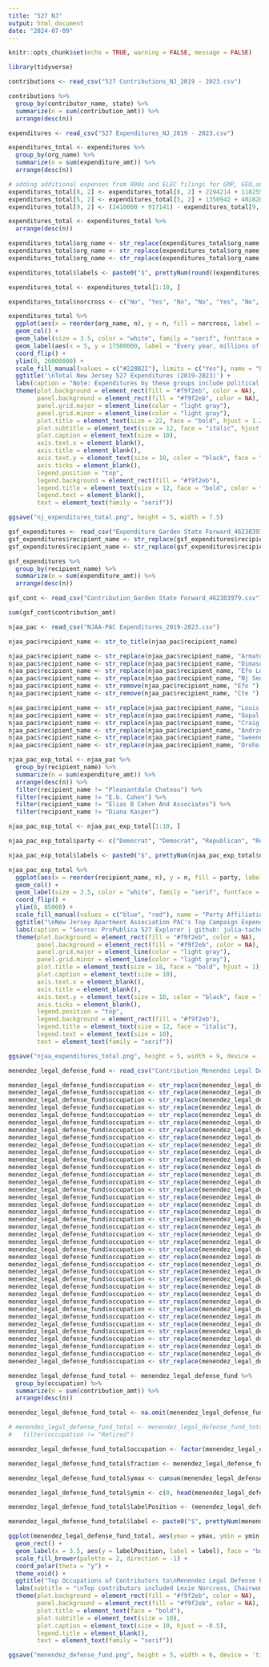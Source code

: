 ---
title: "527 NJ"
output: html_document
date: "2024-07-09"
---

```{r setup, include=FALSE}
knitr::opts_chunk$set(echo = TRUE, warning = FALSE, message = FALSE)
```

```{r load packages}
library(tidyverse)
```

```{r contributions}

contributions <- read_csv("527 Contributions_NJ_2019 - 2023.csv")

contributions %>%
  group_by(contributor_name, state) %>%
  summarize(n = sum(contribution_amt)) %>%
  arrange(desc(n))

```

```{r expenditures}

expenditures <- read_csv("527 Expenditures_NJ_2019 - 2023.csv")

expenditures_total <- expenditures %>%
  group_by(org_name) %>%
  summarize(n = sum(expenditure_amt)) %>%
  arrange(desc(n))

# adding additional expenses from 990s and ELEC filings for GMP, GEO,and SFF
expenditures_total[8, 2] <- expenditures_total[8, 2] + 2294214 + 1182550.73 + 769859.67 + 6121.35 + 61093.12
expenditures_total[5, 2] <- expenditures_total[5, 2] + 1350942 + 402828 + 1169901.81
expenditures_total[9, 2] <- (2410000 + 917141) - expenditures_total[9, 2]

expenditures_total <- expenditures_total %>%
  arrange(desc(n))

expenditures_total$org_name <- str_replace(expenditures_total$org_name, "MONDAY MORNING NEW JERSEY", "Monday Morning New Jersey")
expenditures_total$org_name <- str_replace(expenditures_total$org_name, "Stronger Fairer Forward PAC Inc.", "Stronger Fairer Forward PAC, Inc.")
expenditures_total$org_name <- str_replace(expenditures_total$org_name, "Garden State Success Inc.", "Garden State Success, Inc.")

expenditures_total$labels <- paste0("$", prettyNum(round((expenditures_total$n/1000000), 2)), "m")

expenditures_total <- expenditures_total[1:10, ]

expenditures_total$norcross <- c("No", "Yes", "No", "No", "Yes", "No", "Yes", "No", "No", "No")

expenditures_total %>%
  ggplot(aes(x = reorder(org_name, n), y = n, fill = norcross, label = labels)) +
  geom_col() +
  geom_label(size = 3.5, color = "white", family = "serif", fontface = "bold", show.legend = FALSE) +
  geom_label(aes(x = 5, y = 17500000, label = "Every year, millions of dollars\nflow through 527s, political\norganizations unregulated by\nthe Federal Election Commission."), size = 5, family = "serif", color = "white", fontface = "bold", fill = "#228B22", show.legend = FALSE) +
  coord_flip() +
  ylim(0, 26000000) +
  scale_fill_manual(values = c("#228B22"), limits = c("Yes"), name = "Organization with Direct Link to Norcross Family") +
  ggtitle('\nTotal New Jersey 527 Expenditures (2019-2023)') +
  labs(caption = "Note: Expenditures by these groups include political contributions, media, operating costs, and other expenses.\nSource: ProPublica 527 Explorer | github: julia-tache") +
  theme(plot.background = element_rect(fill = "#f9f2eb", color = NA),
        panel.background = element_rect(fill = "#f9f2eb", color = NA),
        panel.grid.major = element_line(color = "light gray"),
        panel.grid.minor = element_line(color = "light gray"),
        plot.title = element_text(size = 22, face = "bold", hjust = 1.2),
        plot.subtitle = element_text(size = 12, face = "italic", hjust = -0.1),
        plot.caption = element_text(size = 10),
        axis.text.x = element_blank(),
        axis.title = element_blank(),
        axis.text.y = element_text(size = 10, color = "black", face = "bold", hjust = 1),
        axis.ticks = element_blank(),
        legend.position = "top",
        legend.background = element_rect(fill = "#f9f2eb"),
        legend.title = element_text(size = 12, face = "bold", color = "black"),
        legend.text = element_blank(),
        text = element_text(family = "serif"))

ggsave("nj_expenditures_total.png", height = 5, width = 7.5)

```

```{r Garden State Forward}

gsf_expenditures <- read_csv("Expenditure_Garden State Forward_462383979.csv")
gsf_expenditures$recipient_name <- str_replace(gsf_expenditures$recipient_name, "New Direction NJ", "New Direction New Jersey")
gsf_expenditures$recipient_name <- str_replace(gsf_expenditures$recipient_name, "New Jersey United", "NJ United")

gsf_expenditures %>%
  group_by(recipient_name) %>%
  summarize(n = sum(expenditure_amt)) %>%
  arrange(desc(n))

gsf_cont <- read_csv("Contribution_Garden State Forward_462383979.csv")

sum(gsf_cont$contribution_amt)

```


```{r NJAA PAC - Expenditures}

njaa_pac <- read_csv("NJAA-PAC Expenditures_2019-2023.csv")

njaa_pac$recipient_name <- str_to_title(njaa_pac$recipient_name)

njaa_pac$recipient_name <- str_replace(njaa_pac$recipient_name, "Armato For For Assembly", "Armato For Assembly")
njaa_pac$recipient_name <- str_replace(njaa_pac$recipient_name, "Dimaso For Assembly", "Dimaio For Assembly")
njaa_pac$recipient_name <- str_replace(njaa_pac$recipient_name, "Efo Louis D Greenwald For Assembly", "Efo Louis Greenwald For Assembly")
njaa_pac$recipient_name <- str_replace(njaa_pac$recipient_name, "Nj Senate Democratic Majority", "Senate Democratic Majority")
njaa_pac$recipient_name <- str_remove(njaa_pac$recipient_name, "Efo ")
njaa_pac$recipient_name <- str_remove(njaa_pac$recipient_name, "Cte ")

njaa_pac$recipient_name <- str_replace(njaa_pac$recipient_name, "Louis Greenwald For Assembly", "Louis Greenwald for Assembly")
njaa_pac$recipient_name <- str_replace(njaa_pac$recipient_name, "Gopal For Senate", "Vin Gopal for Senate")
njaa_pac$recipient_name <- str_replace(njaa_pac$recipient_name, "Craig J Coughlin For Assembly", "Craig J. Coughlin for Assembly")
njaa_pac$recipient_name <- str_replace(njaa_pac$recipient_name, "Andrzejczak Land And Milam For The First Dist.", "Andrzejczak, Land,\nand Milam for District 1")
njaa_pac$recipient_name <- str_replace(njaa_pac$recipient_name, "Sweeney Burzichelli And Taliaferro", "Sweeney, Burzichelli,\nand Taliaferro for District 3")
njaa_pac$recipient_name <- str_replace(njaa_pac$recipient_name, "Oroho For Senate", "Steven Oroho for Senate")

njaa_pac_exp_total <- njaa_pac %>%
  group_by(recipient_name) %>%
  summarize(n = sum(expenditure_amt)) %>%
  arrange(desc(n)) %>%
  filter(recipient_name != "Pleasantdale Chateau") %>%
  filter(recipient_name != "E.b. Cohen") %>%
  filter(recipient_name != "Elias B Cohen And Associates") %>%
  filter(recipient_name != "Diana Kasper")

njaa_pac_exp_total <- njaa_pac_exp_total[1:10, ]

njaa_pac_exp_total$party <- c("Democrat", "Democrat", "Republican", "Republican", "Democrat", "Democrat", "Democrat", "Democrat", "Democrat", "Republican")

njaa_pac_exp_total$labels <- paste0("$", prettyNum(njaa_pac_exp_total$n, big.mark = ","))

njaa_pac_exp_total %>%
  ggplot(aes(x = reorder(recipient_name, n), y = n, fill = party, label = labels)) +
  geom_col() +
  geom_label(size = 3.5, color = "white", family = "serif", fontface = "bold", show.legend = FALSE) +
  coord_flip() +
  ylim(0, 85000) +
  scale_fill_manual(values = c("blue", "red"), name = "Party Affiliation") +
  ggtitle("\nNew Jersey Apartment Association PAC's Top Campaign Expenditures (2019-2023)") +
  labs(caption = "Source: ProPublica 527 Explorer | github: julia-tache") +
  theme(plot.background = element_rect(fill = "#f9f2eb", color = NA),
        panel.background = element_rect(fill = "#f9f2eb", color = NA),
        panel.grid.major = element_line(color = "light gray"),
        panel.grid.minor = element_line(color = "light gray"),
        plot.title = element_text(size = 18, face = "bold", hjust = 1),
        plot.caption = element_text(size = 10),
        axis.text.x = element_blank(),
        axis.title = element_blank(),
        axis.text.y = element_text(size = 10, color = "black", face = "bold", hjust = 1),
        axis.ticks = element_blank(),
        legend.position = "top",
        legend.background = element_rect(fill = "#f9f2eb"),
        legend.title = element_text(size = 12, face = "italic"),
        legend.text = element_text(size = 10),
        text = element_text(family = "serif"))

ggsave("njaa_expenditures_total.png", height = 5, width = 9, device = 'tiff', dpi = 200)

```

```{r Menendez - Contributions}

menendez_legal_defense_fund <- read_csv("Contribution_Menendez Legal Defense Fund_932380626.csv")

menendez_legal_defense_fund$occupation <- str_replace(menendez_legal_defense_fund$occupation, "President   CEO", "Executive")
menendez_legal_defense_fund$occupation <- str_replace(menendez_legal_defense_fund$occupation, "Executive Chairman", "Executive")
menendez_legal_defense_fund$occupation <- str_replace(menendez_legal_defense_fund$occupation, "Chairman", "Executive")
menendez_legal_defense_fund$occupation <- str_replace(menendez_legal_defense_fund$occupation, "Chairwoman", "Executive")
menendez_legal_defense_fund$occupation <- str_replace(menendez_legal_defense_fund$occupation, "Financial Operating Executive", "Executive")
menendez_legal_defense_fund$occupation <- str_replace(menendez_legal_defense_fund$occupation, "Insurance Executive", "Executive")
menendez_legal_defense_fund$occupation <- str_replace(menendez_legal_defense_fund$occupation, "VP Marketing Sales", "Executive")
menendez_legal_defense_fund$occupation <- str_replace(menendez_legal_defense_fund$occupation, "President Executive", "Executive")
menendez_legal_defense_fund$occupation <- str_replace(menendez_legal_defense_fund$occupation, "CEO", "Executive")
menendez_legal_defense_fund$occupation <- str_replace(menendez_legal_defense_fund$occupation, "President", "Executive")
menendez_legal_defense_fund$occupation <- str_replace(menendez_legal_defense_fund$occupation, "Owner", "Business Owner")
menendez_legal_defense_fund$occupation <- str_replace(menendez_legal_defense_fund$occupation, "Business Business Owner", "Business Owner")
menendez_legal_defense_fund$occupation <- str_replace(menendez_legal_defense_fund$occupation, "lawyer", "Attorney")
menendez_legal_defense_fund$occupation <- str_replace(menendez_legal_defense_fund$occupation, "retired", "Retired")
menendez_legal_defense_fund$occupation <- str_replace(menendez_legal_defense_fund$occupation, "Realtor", "Real Estate")
menendez_legal_defense_fund$occupation <- str_replace(menendez_legal_defense_fund$occupation, "Real Estate Developer", "Real Estate")
menendez_legal_defense_fund$occupation <- str_replace(menendez_legal_defense_fund$occupation, "Developer", "Real Estate")
menendez_legal_defense_fund$occupation <- str_replace(menendez_legal_defense_fund$occupation, "Executive Manager", "Executive")
menendez_legal_defense_fund$occupation <- str_replace(menendez_legal_defense_fund$occupation, "IT Administrator", "IT/Engin.eer")
menendez_legal_defense_fund$occupation <- str_replace(menendez_legal_defense_fund$occupation, "civil Engineer", "IT/Engin.eer")
menendez_legal_defense_fund$occupation <- str_replace(menendez_legal_defense_fund$occupation, "Physician", "Physician/Nurse/Medical")
menendez_legal_defense_fund$occupation <- str_replace(menendez_legal_defense_fund$occupation, "Registered Nurse", "Physician/Nurse/Medical")
menendez_legal_defense_fund$occupation <- str_replace(menendez_legal_defense_fund$occupation, "Medical doctor", "Physician/Nurse/Medical")
menendez_legal_defense_fund$occupation <- str_replace(menendez_legal_defense_fund$occupation, "VP Marketing   Sales", "Executive")
menendez_legal_defense_fund$occupation <- str_replace(menendez_legal_defense_fund$occupation, "Cyber", "IT/Engin.eer")
menendez_legal_defense_fund$occupation <- str_replace(menendez_legal_defense_fund$occupation, "Executive Supervisor", "Executive")
menendez_legal_defense_fund$occupation <- str_replace(menendez_legal_defense_fund$occupation, "Not Employed", "Unemployed")
menendez_legal_defense_fund$occupation <- str_replace(menendez_legal_defense_fund$occupation, "Restaurant owner", "Business Owner")
menendez_legal_defense_fund$occupation <- str_replace(menendez_legal_defense_fund$occupation, "Financial Consultant", "Consultant")
menendez_legal_defense_fund$occupation <- str_replace(menendez_legal_defense_fund$occupation, "Real Estate broker", "Real Estate")
menendez_legal_defense_fund$occupation <- str_replace(menendez_legal_defense_fund$occupation, "Real estate manager", "Real Estate")
menendez_legal_defense_fund$occupation <- str_replace(menendez_legal_defense_fund$occupation, "Transportation Engineer", "IT/Engin.eer")
menendez_legal_defense_fund$occupation <- str_replace(menendez_legal_defense_fund$occupation, "ceo", "Executive")
menendez_legal_defense_fund$occupation <- str_replace(menendez_legal_defense_fund$occupation, "pharmacist", "Physician/Nurse/Medical")
menendez_legal_defense_fund$occupation <- str_replace(menendez_legal_defense_fund$occupation, "Senior Test Engineer - Consultant", "IT/Engin.eer")
menendez_legal_defense_fund$occupation <- str_replace(menendez_legal_defense_fund$occupation, "Business owner", "Business Owner")
menendez_legal_defense_fund$occupation <- str_replace(menendez_legal_defense_fund$occupation, "Engineer", "IT/Engin.eer")
menendez_legal_defense_fund$occupation <- str_replace(menendez_legal_defense_fund$occupation, "IT/Engin.eer", "IT/Engineer")

menendez_legal_defense_fund_total <- menendez_legal_defense_fund %>%
  group_by(occupation) %>%
  summarize(n = sum(contribution_amt)) %>%
  arrange(desc(n))

menendez_legal_defense_fund_total <- na.omit(menendez_legal_defense_fund_total)[1:6, ]

# menendez_legal_defense_fund_total <- menendez_legal_defense_fund_total %>%
#   filter(occupation != "Retired")

menendez_legal_defense_fund_total$occupation <- factor(menendez_legal_defense_fund_total$occupation, levels = c("Executive", "Real Estate", "Physician/Nurse/Medical", "Retired", "Attorney", "Business Owner"))

menendez_legal_defense_fund_total$fraction <- menendez_legal_defense_fund_total$n / sum(menendez_legal_defense_fund_total$n)

menendez_legal_defense_fund_total$ymax <- cumsum(menendez_legal_defense_fund_total$fraction)

menendez_legal_defense_fund_total$ymin <- c(0, head(menendez_legal_defense_fund_total$ymax, n = -1))

menendez_legal_defense_fund_total$labelPosition <- (menendez_legal_defense_fund_total$ymax + menendez_legal_defense_fund_total$ymin) / 2

menendez_legal_defense_fund_total$label <- paste0("$", prettyNum(menendez_legal_defense_fund_total$n, big.mark = ","))

ggplot(menendez_legal_defense_fund_total, aes(ymax = ymax, ymin = ymin, xmax = 4, xmin = 3, fill = occupation)) +
  geom_rect() +
  geom_label(x = 3.5, aes(y = labelPosition, label = label), face = "bold", family = "serif", show_guide  = FALSE) +
  scale_fill_brewer(palette = 2, direction = -1) +
  coord_polar(theta = "y") +
  theme_void() +
  ggtitle("Top Occupations of Contributors to\nMenendez Legal Defense Fund (2023-Mar 2024)") +
  labs(subtitle = "\nTop contributors included Lexie Norcross, Chairwoman at PhillyVoice.com,\nAlexander Norcross, Professional Development Associate at Mid Penn Bank, and\nnone other than George Norcross.", caption = "Total contributions by occupation. | Source: ProPublica 527 Explorer | github: julia-tache") +
  theme(plot.background = element_rect(fill = "#f9f2eb", color = NA),
        panel.background = element_rect(fill = "#f9f2eb", color = NA),
        plot.title = element_text(face = "bold"),
        plot.subtitle = element_text(size = 10),
        plot.caption = element_text(size = 10, hjust = -0.5),
        legend.title = element_blank(),
        text = element_text(family = "serif"))

ggsave("menendez_defense_fund.png", height = 5, width = 6, device = 'tiff', dpi = 2000)

```



